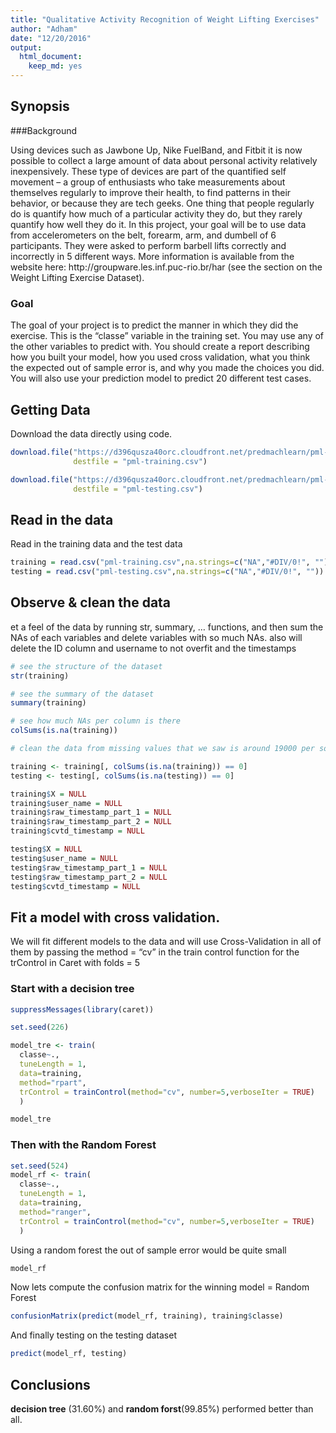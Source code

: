 ```yaml
---
title: "Qualitative Activity Recognition of Weight Lifting Exercises"
author: "Adham"
date: "12/20/2016"
output: 
  html_document: 
    keep_md: yes
---
```


## Synopsis

###Background

Using devices such as Jawbone Up, Nike FuelBand, and Fitbit it is now possible to collect a large amount of data about personal activity relatively inexpensively. These type of devices are part of the quantified self movement – a group of enthusiasts who take measurements about themselves regularly to improve their health, to find patterns in their behavior, or because they are tech geeks. One thing that people regularly do is quantify how much of a particular activity they do, but they rarely quantify how well they do it. In this project, your goal will be to use data from accelerometers on the belt, forearm, arm, and dumbell of 6 participants. They were asked to perform barbell lifts correctly and incorrectly in 5 different ways. More information is available from the website here: http://groupware.les.inf.puc-rio.br/har (see the section on the Weight Lifting Exercise Dataset).

### Goal
The goal of your project is to predict the manner in which they did the exercise. This is the "classe" variable in the training set. You may use any of the other variables to predict with. You should create a report describing how you built your model, how you used cross validation, what you think the expected out of sample error is, and why you made the choices you did. You will also use your prediction model to predict 20 different test cases.



## Getting Data
Download the data directly using code.

```r
download.file("https://d396qusza40orc.cloudfront.net/predmachlearn/pml-training.csv",
              destfile = "pml-training.csv")

download.file("https://d396qusza40orc.cloudfront.net/predmachlearn/pml-testing.csv",
              destfile = "pml-testing.csv")

```
## Read in the data
Read in the training data and the test data

```r
training = read.csv("pml-training.csv",na.strings=c("NA","#DIV/0!", ""))
testing = read.csv("pml-testing.csv",na.strings=c("NA","#DIV/0!", ""))

```

## Observe & clean the data
et a feel of the data by running str, summary, ... functions, and then sum the NAs of each variables and delete variables with so much NAs. also will delete the ID column and username to not overfit and the timestamps

```r
# see the structure of the dataset
str(training)

# see the summary of the dataset
summary(training)

# see how much NAs per column is there
colSums(is.na(training))


```

```r

# clean the data from missing values that we saw is around 19000 per some columns so we can ingore them safely

training <- training[, colSums(is.na(training)) == 0]
testing <- testing[, colSums(is.na(testing)) == 0]

training$X = NULL
training$user_name = NULL
training$raw_timestamp_part_1 = NULL
training$raw_timestamp_part_2 = NULL
training$cvtd_timestamp = NULL

testing$X = NULL
testing$user_name = NULL
testing$raw_timestamp_part_1 = NULL
testing$raw_timestamp_part_2 = NULL
testing$cvtd_timestamp = NULL

```


## Fit a model with cross validation.

We will fit different models to the data and will use Cross-Validation in all of them by passing the method = "cv" in the train control function for the trControl in Caret with folds = 5

### Start with a decision tree
```r
suppressMessages(library(caret))

set.seed(226)

model_tre <- train(
  classe~.,
  tuneLength = 1,
  data=training,
  method="rpart",
  trControl = trainControl(method="cv", number=5,verboseIter = TRUE)
  )

```

```r
model_tre
```


### Then with the Random Forest

```r
set.seed(524)
model_rf <- train(
  classe~.,
  tuneLength = 1,
  data=training,
  method="ranger",
  trControl = trainControl(method="cv", number=5,verboseIter = TRUE)
  )

```
Using a random forest the out of sample error would be quite small
```r
model_rf
```



Now lets compute the confusion matrix for the winning model = Random Forest

```r

confusionMatrix(predict(model_rf, training), training$classe)

```


And finally testing on the testing dataset
```r
predict(model_rf, testing)

```

## Conclusions
**decision tree** (31.60%) and **random forst**(99.85%) performed better than all.

